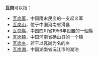 '''瓦岗'''可以指：

*[[瓦岗军|瓦岗军]]，中国隋末民变的一支起义军
*[[瓦岗山|瓦岗山]]，位于中国河南省滑县
*[[瓦崗縣|瓦崗縣]]，中国四川省1956年設置的一個縣
*[[瓦岗镇|瓦岗镇]]，中国河南省确山县的一个镇
*[[瓦岗乡|瓦岗乡]]，若干以瓦岗为名的乡
*[[瓦岗湖|瓦岗湖]]，中国湖南省沅江市的湖泊

{{Disambig|Cat=二字消歧义}}